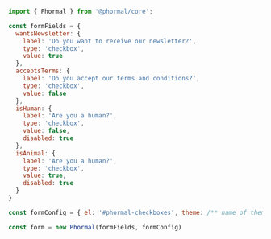 ```js copy
import { Phormal } from '@phormal/core';

const formFields = {
  wantsNewsletter: {
    label: 'Do you want to receive our newsletter?',
    type: 'checkbox',
    value: true
  },
  acceptsTerms: {
    label: 'Do you accept our terms and conditions?',
    type: 'checkbox',
    value: false
  },
  isHuman: {
    label: 'Are you a human?',
    type: 'checkbox',
    value: false,
    disabled: true
  },
  isAnimal: {
    label: 'Are you a human?',
    type: 'checkbox',
    value: true,
    disabled: true
  }
}

const formConfig = { el: '#phormal-checkboxes', theme: /** name of theme */ }

const form = new Phormal(formFields, formConfig)
```